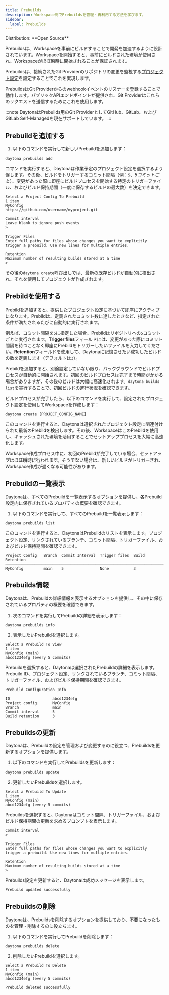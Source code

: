 ```yaml
---
title: Prebuilds
description: Workspace間でPrebuildsを管理・再利用する方法を学びます。
sidebar:
  label: Prebuilds
---
```



<Label>
  Distribution: **Open Source**
</Label>

Prebuildsは、Workspaceを事前にビルドすることで開発を加速するように設計されています。Workspaceを開始すると、事前にビルドされた環境が使用され、Workspaceがほぼ瞬時に開始されることが保証されます。

Prebuildsは、接続されたGit Providerのリポジトリの変更を監視する[プロジェクト設定](/docs/ja/usage/projects#project-configuration)を設定することでこれを実現します。

PrebuildsはGit Providerからのwebhookイベントのリスナーを登録することで動作します。パブリックAPIエンドポイントが提供され、Git Providerはこれらのリクエストを送信するためにこれを使用します。

:::note
DaytonaはPrebuilds用のGit ProviderとしてGitHub、GitLab、およびGitLab Self-Managedを現在サポートしています。
:::

## Prebuildを追加する

1. 以下のコマンドを実行して新しいPrebuildを追加します：

```shell
daytona prebuilds add
```

コマンドを実行すると、Daytonaは作業予定のプロジェクト設定を選択するよう促します。その後、ビルドをトリガーするコミット間隔（例：`5`、_5コミットごと_）、変更があった際に即座にビルドプロセスを開始する特定のトリガーファイル、およびビルド保持期間（一度に保存するビルドの最大数）を決定できます。

```text
Select a Project Config To Prebuild
1 item
MyConfig
https://github.com/username/myproject.git
```

```text
Commit interval
Leave blank to ignore push events
>
```

```text
Trigger Files
Enter full paths for files whose changes you want to explicitly trigger a prebuild. Use new lines for multiple entries.
```

```text
Retention
Maximum number of resulting builds stored at a time
>
```

その後の`daytona create`呼び出しでは、最新の既存ビルドが自動的に検出され、それを使用してプロジェクトが作成されます。

## Prebildを使用する

Prebildを追加すると、提供した[プロジェクト設定](/docs/ja/usage/projects#project-configuration)に基づいて即座にアクティブになります。Prebildは、定義されたコミット数に達したときなど、指定された条件が満たされるたびに自動的に実行されます。

例えば、コミット間隔を`5`に指定した場合、Prebildはリポジトリへの`5`コミットごとに実行されます。**Trigger files**フィールドには、変更があった際にコミット間隔を待つことなく即座にPrebildをトリガーしたいファイルを入力してください。**Retention**フィールドを使用して、Daytonaに記憶させたい成功したビルドの数を定義します（デフォルトは`3`）。

Prebildを追加すると、別途設定していない限り、バックグラウンドでビルドプロセスが自動的に開始されます。初回のビルドプロセスは完了まで時間がかかる場合がありますが、その後のビルドは大幅に高速化されます。`daytona builds list`を実行することで、初回ビルドの進行状況を確認できます。

ビルドプロセスが完了したら、以下のコマンドを実行して、設定されたプロジェクト設定を使用してWorkspaceを作成します：

```shell
daytona create [PROJECT_CONFIG_NAME]
```

このコマンドを実行すると、Daytonaは選択されたプロジェクト設定に関連付けられた最新のPrebildを検出します。その後、WorkspaceはこのPrebildを使用し、キャッシュされた環境を活用することでセットアッププロセスを大幅に高速化します。

Workspace作成プロセス中に、初回のPrebildが完了している場合、セットアップはほぼ瞬時に行われます。そうでない場合は、新しいビルドがトリガーされ、Workspace作成が遅くなる可能性があります。

## Prebuildの一覧表示

Daytonaは、すべてのPrebuildを一覧表示するオプションを提供し、各Prebuild設定内に保存されているプロパティの概要を確認できます。

1. 以下のコマンドを実行して、すべてのPrebuildを一覧表示します：

```shell
daytona prebuilds list
```

このコマンドを実行すると、DaytonaはPrebuildのリストを表示します。プロジェクト設定、リンクされているブランチ、コミット間隔、トリガーファイル、およびビルド保持期間を確認できます。

```text
Project Config   Branch  Commit Interval  Trigger files  Build Retention
────────────────────────────────────────────────────────────────────────
MyConfig         main    5                None           3
```

## Prebuilds情報

Daytonaは、Prebuildの詳細情報を表示するオプションを提供し、その中に保存されているプロパティの概要を確認できます。

1. 次のコマンドを実行してPrebuildの詳細を表示します：

```shell
daytona prebuilds info
```

2. 表示したいPrebuildを選択します。

```text
Select a Prebuild To View
1 item
MyConfig (main)                                                              
abcd1234efg (every 5 commits)
```

Prebuildを選択すると、Daytonaは選択されたPrebuildの詳細を表示します。Prebuild ID、プロジェクト設定、リンクされているブランチ、コミット間隔、トリガーファイル、およびビルド保持期間を確認できます。

```text
Prebuild Configuration Info                                                                   
                                                                                             
ID                   abcd1234efg
Project config       MyConfig
Branch               main
Commit interval      5
Build retention      3
```

## Prebuildsの更新

Daytonaは、Prebuildの設定を管理および変更するのに役立つ、Prebuildsを更新するオプションを提供します。

1. 以下のコマンドを実行してPrebuildsを更新します：

```shell
daytona prebuilds update
```

2. 更新したいPrebuildsを選択します。

```text
Select a Prebuild To Update
1 item
MyConfig (main)                                                              
abcd1234efg (every 5 commits)
```

Prebuildsを選択すると、Daytonaはコミット間隔、トリガーファイル、およびビルド保持期間の更新を求めるプロンプトを表示します。

```text
Commit interval
>
```

```text
Trigger Files
Enter full paths for files whose changes you want to explicitly trigger a prebuild. Use new lines for multiple entries.
```

```text
Retention
Maximum number of resulting builds stored at a time
>
```

Prebuilds設定を更新すると、Daytonaは成功メッセージを表示します。

```text
Prebuild updated successfully
```

## Prebuildsの削除

Daytonaは、Prebuildsを削除するオプションを提供しており、不要になったものを管理・削除するのに役立ちます。

1. 以下のコマンドを実行してPrebuildを削除します：

```shell
daytona prebuilds delete
```

2. 削除したいPrebuildを選択します。

```text
Select a Prebuild To Delete
1 item
MyConfig (main)
abcd1234efg (every 5 commits)
```

```text
Prebuild deleted successfully
```

